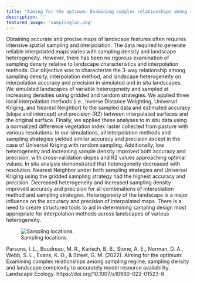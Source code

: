 ```yaml
---
title: "Aiming for the optimum: Examining complex relationships among sampling regime, sampling density and landscape complexity to accurately model resource availability"
description: ''
featured_image: 'samplingloc.png'
---
```

Obtaining accurate and precise maps of landscape features often requires intensive spatial sampling and interpolation. The data required to generate reliable interpolated maps varies with sampling density and landscape heterogeneity. However, there has been no rigorous examination of sampling density relative to landscape characteristics and interpolation methods. Our objective was to characterize the 3-way relationship among sampling density, interpolation method, and landscape heterogeneity on interpolation accuracy and precision in simulated and in situ landscapes. We simulated landscapes of variable heterogeneity and sampled at increasing densities using gridded and random strategies. We applied three local interpolation methods (i.e., Inverse Distance Weighting, Universal Kriging, and Nearest Neighbor) to the sampled data and estimated accuracy (slope and intercept) and precision (R2) between interpolated surfaces and the original surface. Finally, we applied these analyses to in situ data using a normalized difference vegetation index raster collected from pasture with various resolutions. In our simulations, all interpolation methods and sampling strategies yielded similar accuracy and precision except in the case of Universal Kriging with random sampling. Additionally, low heterogeneity and increasing sample density improved both accuracy and precision, with cross-validation slopes and R2 values approaching optimal values. In situ analysis demonstrated that heterogeneity decreased with resolution. Nearest Neighbor under both sampling strategies and Universal Kriging using the gridded sampling strategy had the highest accuracy and precision. Decreased heterogeneity and increased sampling density improved accuracy and precision for all combinations of interpolation method and sampling strategies. Heterogeneity of the  landscape is a major influence on the accuracy and precision of interpolated maps. There is a need to create structured tools to aid in determining sampling design most appropriate for interpolation methods across landscapes of various heterogeneity. 

![Sampling locations](samplingloc.png)  

Parsons, I. L., Boudreau, M. R., Karisch, B. B., Stone, A. E., Norman, D. A., Webb, S. L., Evans, K. O., & Street, G. M. (2022). Aiming for the optimum: Examining complex relationships among sampling regime, sampling density and landscape complexity to accurately model resource availability. Landscape Ecology. https://doi.org/10.1007/s10980-022-01523-8 